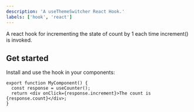 ```yaml
---
description: 'A useThemeSwitcher React Hook.'
labels: ['hook', 'react']
---
```


A react hook for incrementing the state of count by 1 each time increment() is invoked.

## Get started

Install and use the hook in your components:

```tsx
export function MyComponent() {
  const response = useCounter();
  return <div onClick={response.increment}>The count is {response.count}</div>;
}
```
